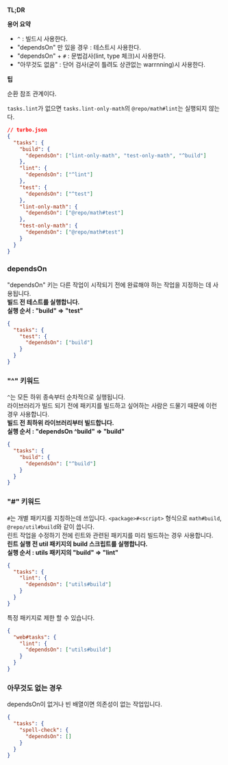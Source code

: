 **TL;DR**

**용어 요약**

- `^` : 빌드시 사용한다.
- "dependsOn" 만 있을 경우 : 테스트시 사용한다.
- "dependsOn" + `#` : 문법검사(lint, type 체크)시 사용한다.
- "아무것도 없음" : 단어 검사(굳이 틀려도 상관없는 warrnning)시 사용한다.

**팁**

순환 참조 관계이다.

`tasks.lint`가 없으면 `tasks.lint-only-math`의 `@repo/math#lint`는 실행되지 않는다.

```json
// turbo.json
{
  "tasks": {
    "build": {
      "dependsOn": ["lint-only-math", "test-only-math", "^build"]
    },
    "lint": {
      "dependsOn": ["^lint"]
    },
    "test": {
      "dependsOn": ["^test"]
    },
    "lint-only-math": {
      "dependsOn": ["@repo/math#test"]
    },
    "test-only-math": {
      "dependsOn": ["@repo/math#test"]
    }
  }
}
```

### dependsOn

"dependsOn" 키는 다른 작업이 시작되기 전에 완료해야 하는 작업을 지정하는 데 사용됩니다.\
**빌드 전 테스트를 실행합니다.**\
**실행 순서 : "build" => "test"**

```json
{
  "tasks": {
    "test": {
      "dependsOn": ["build"]
    }
  }
}
```

### "^" 키워드

`^`는 모든 하위 종속부터 순차적으로 실행됩니다.\
라이브러리가 빌드 되기 전에 패키지를 빌드하고 싶어하는 사람은 드물기 때문에 이런 경우 사용합니다.\
**빌드 전 최하위 라이브러리부터 빌드합니다.**\
**실행 순서 : "dependsOn ^build" => "build"**

```json
{
  "tasks": {
    "build": {
      "dependsOn": ["^build"]
    }
  }
}
```

### "#" 키워드

`#`는 개별 패키지를 지칭하는데 쓰입니다. `<package>#<script>` 형식으로 `math#build`, `@repo/util#build`와 같이 씁니다.\
린트 작업을 수정하기 전에 린트와 관련된 패키지를 미리 빌드하는 경우 사용합니다.\
**린트 실행 전 util 패키지의 build 스크립트를 실행합니다.**\
**실행 순서 : utils 패키지의 "build" => "lint"**

```json
{
  "tasks": {
    "lint": {
      "dependsOn": ["utils#build"]
    }
  }
}
```

특정 패키지로 제한 할 수 있습니다.

```json
{
  "web#tasks": {
    "lint": {
      "dependsOn": ["utils#build"]
    }
  }
}
```

### 아무것도 없는 경우

dependsOn이 없거나 빈 배열이면 의존성이 없는 작업입니다.

```json
{
  "tasks": {
    "spell-check": {
      "dependsOn": []
    }
  }
}
```
